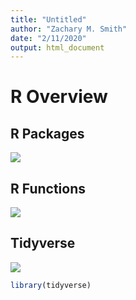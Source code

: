 ```yaml
---
title: "Untitled"
author: "Zachary M. Smith"
date: "2/11/2020"
output: html_document
---
```


# R Overview

## R Packages

![](images/r_packages.png)

## R Functions

![](images/func_structure.png)

## Tidyverse

![](images/tidyverse_circle.png)

```r
library(tidyverse)
```
